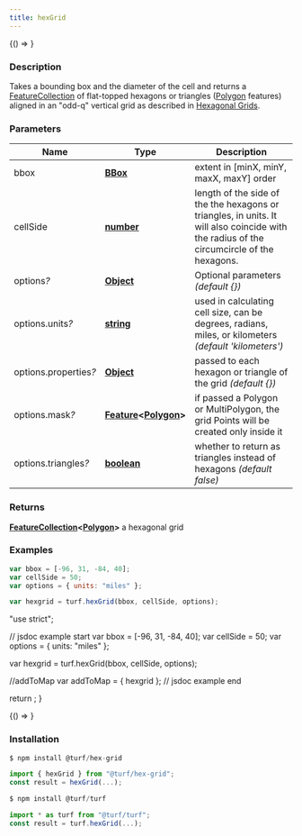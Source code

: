 ```yaml
---
title: hexGrid
---
```



<!-- Expose turf as global var for experimenting in the browser console -->

<BrowserOnly>{() => <WindowTurfGlobal turf={turf} />}</BrowserOnly>

### Description

Takes a bounding box and the diameter of the cell and returns a [FeatureCollection](https://tools.ietf.org/html/rfc7946#section-3.3) of flat-topped
hexagons or triangles ([Polygon](https://tools.ietf.org/html/rfc7946#section-3.1.6) features) aligned in an "odd-q" vertical grid as
described in [Hexagonal Grids](http://www.redblobgames.com/grids/hexagons/).

### Parameters

| Name                       | Type                                                                                                                           | Description                                                                                                                               |
| -------------------------- | ------------------------------------------------------------------------------------------------------------------------------ | ----------------------------------------------------------------------------------------------------------------------------------------- |
| bbox                       | **[BBox](https://tools.ietf.org/html/rfc7946#section-5)**                                                                      | extent in [minX, minY, maxX, maxY] order                                                                                                  |
| cellSide                   | **[number](https://developer.mozilla.org/docs/Web/JavaScript/Reference/Global_Objects/Number)**                                | length of the side of the the hexagons or triangles, in units. It will also coincide with the radius of the circumcircle of the hexagons. |
| options<i>?</i>            | **[Object](https://developer.mozilla.org/docs/Web/JavaScript/Reference/Global_Objects/Object)**                                | Optional parameters _(default \{\})_                                                                                                      |
| options.units<i>?</i>      | **[string](https://developer.mozilla.org/docs/Web/JavaScript/Reference/Global_Objects/String)**                                | used in calculating cell size, can be degrees, radians, miles, or kilometers _(default 'kilometers')_                                     |
| options.properties<i>?</i> | **[Object](https://developer.mozilla.org/docs/Web/JavaScript/Reference/Global_Objects/Object)**                                | passed to each hexagon or triangle of the grid _(default \{\})_                                                                           |
| options.mask<i>?</i>       | **[Feature](https://tools.ietf.org/html/rfc7946#section-3.2)\<[Polygon](https://tools.ietf.org/html/rfc7946#section-3.1.6)\>** | if passed a Polygon or MultiPolygon, the grid Points will be created only inside it                                                       |
| options.triangles<i>?</i>  | **[boolean](https://developer.mozilla.org/docs/Web/JavaScript/Reference/Global_Objects/Boolean)**                              | whether to return as triangles instead of hexagons _(default false)_                                                                      |

### Returns

**[FeatureCollection](https://tools.ietf.org/html/rfc7946#section-3.3)\<[Polygon](https://tools.ietf.org/html/rfc7946#section-3.1.6)\>** a hexagonal grid

### Examples

```javascript
var bbox = [-96, 31, -84, 40];
var cellSide = 50;
var options = { units: "miles" };

var hexgrid = turf.hexGrid(bbox, cellSide, options);
```

  "use strict";

  // jsdoc example start
  var bbox = [-96, 31, -84, 40];
  var cellSide = 50;
  var options = { units: "miles" };

  var hexgrid = turf.hexGrid(bbox, cellSide, options);

  //addToMap
  var addToMap = { hexgrid };
  // jsdoc example end

  return <ExampleMap addToMap={addToMap} />;
}

<BrowserOnly>{() => <Map0 />}</BrowserOnly>

### Installation

```javascript
$ npm install @turf/hex-grid

import { hexGrid } from "@turf/hex-grid";
const result = hexGrid(...);
```

```javascript
$ npm install @turf/turf

import * as turf from "@turf/turf";
const result = turf.hexGrid(...);
```
